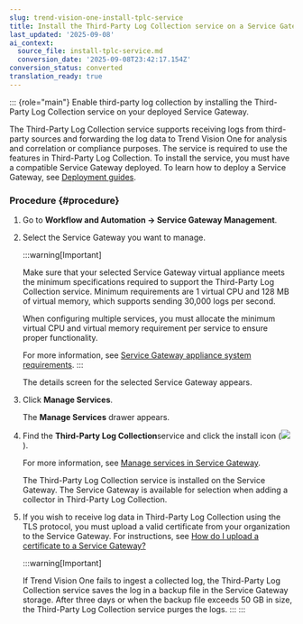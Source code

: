 ```yaml
---
slug: trend-vision-one-install-tplc-service
title: Install the Third-Party Log Collection service on a Service Gateway
last_updated: '2025-09-08'
ai_context:
  source_file: install-tplc-service.md
  conversion_date: '2025-09-08T23:42:17.154Z'
conversion_status: converted
translation_ready: true
---
```


::: {role="main"}
Enable third-party log collection by installing the Third-Party Log Collection service on your deployed Service Gateway.

The Third-Party Log Collection service supports receiving logs from third-party sources and forwarding the log data to Trend Vision One for analysis and correlation or compliance purposes. The service is required to use the features in Third-Party Log Collection. To install the service, you must have a compatible Service Gateway deployed. To learn how to deploy a Service Gateway, see [Deployment guides](deployment-guides.mdx).

### Procedure {#procedure}

1.  Go to **Workflow and Automation → Service Gateway Management**.

2.  Select the Service Gateway you want to manage.

    :::warning[Important]

    Make sure that your selected Service Gateway virtual appliance meets the minimum specifications required to support the Third-Party Log Collection service. Minimum requirements are 1 virtual CPU and 128 MB of virtual memory, which supports sending 30,000 logs per second.

    When configuring multiple services, you must allocate the minimum virtual CPU and virtual memory requirement per service to ensure proper functionality.

    For more information, see [Service Gateway appliance system requirements](sg-sys-requirements.mdx).
    :::

    The details screen for the selected Service Gateway appears.

3.  Click **Manage Services**.

    The **Manage Services** drawer appears.

4.  Find the **Third-Party Log Collection**service and click the install icon (![](/images/installService=6a80f6d7-0cae-4a25-9c85-0c61f996b89a.webp)).

    For more information, see [Manage services in Service Gateway](managing-services-service-gateway.mdx).

    The Third-Party Log Collection service is installed on the Service Gateway. The Service Gateway is available for selection when adding a collector in Third-Party Log Collection.

5.  If you wish to receive log data in Third-Party Log Collection using the TLS protocol, you must upload a valid certificate from your organization to the Service Gateway. For instructions, see [How do I upload a certificate to a Service Gateway?](dslm-faqs.mdx)

    :::warning[Important]

    If Trend Vision One fails to ingest a collected log, the Third-Party Log Collection service saves the log in a backup file in the Service Gateway storage. After three days or when the backup file exceeds 50 GB in size, the Third-Party Log Collection service purges the logs.
    :::
:::
